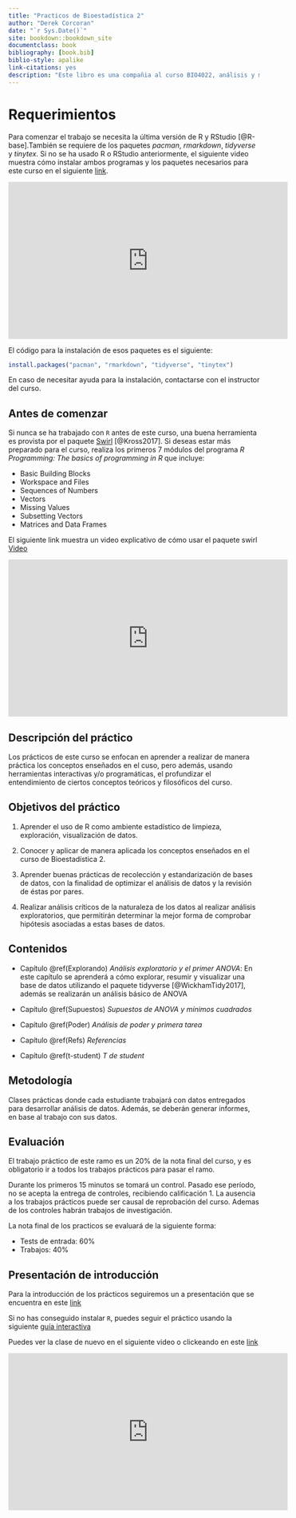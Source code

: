 ```yaml
--- 
title: "Practicos de Bioestadística 2"
author: "Derek Corcoran"
date: "`r Sys.Date()`"
site: bookdown::bookdown_site
documentclass: book
bibliography: [book.bib]
biblio-style: apalike
link-citations: yes
description: "Este libro es una compañia al curso BIO4022, análisis y manipulación de datos en R"
---
```


# Requerimientos {-}

Para comenzar el trabajo se necesita la última versión de R y RStudio [@R-base].También se requiere de los paquetes *pacman*, *rmarkdown*, *tidyverse* y *tinytex*. Si no se ha usado R o RStudio anteriormente, el siguiente video muestra cómo instalar ambos programas y los paquetes necesarios para este curso en el siguiente [link](https://youtu.be/RtkCAKXsVbw).

<iframe width="560" height="315" src="https://www.youtube.com/embed/RtkCAKXsVbw" frameborder="0" allow="autoplay; encrypted-media" allowfullscreen></iframe>

El código para la instalación de esos paquetes es el siguiente:

```r
install.packages("pacman", "rmarkdown", "tidyverse", "tinytex")
```


En caso de necesitar ayuda para la instalación, contactarse con el instructor del curso.

## Antes de comenzar

Si nunca se ha trabajado con `R` antes de este curso, una buena herramienta es provista por el paquete [Swirl](http://swirlstats.com/students.html) [@Kross2017]. Si deseas estar más preparado para el curso, realiza los primeros 7 módulos del programa *R Programming: The basics of programming in R* que incluye:

* Basic Building Blocks
* Workspace and Files
* Sequences of Numbers
* Vectors
* Missing Values
* Subsetting Vectors
* Matrices and Data Frames


El siguiente link muestra un video explicativo de cómo usar el paquete swirl [Video](https://youtu.be/w6L7Ye18yPE)

<iframe width="560" height="315" src="https://www.youtube.com/embed/w6L7Ye18yPE" frameborder="0" allow="autoplay; encrypted-media" allowfullscreen></iframe>

## Descripción del práctico

Los prácticos de este curso se enfocan en aprender a realizar de manera práctica los conceptos enseñados en el cuso, pero además, usando herramientas interactivas y/o programáticas, el profundizar el entendimiento de ciertos conceptos teóricos y filosóficos del curso.

##  Objetivos del práctico

1. Aprender el uso de R como ambiente estadístico de limpieza, exploración, visualización de datos.

2. Conocer y aplicar de manera aplicada los conceptos enseñados en el curso de Bioestadística 2.

3. Aprender buenas prácticas de recolección y estandarización de bases de datos, con la finalidad de optimizar el análisis de datos y la revisión de éstas por pares.

4. Realizar análisis críticos de la naturaleza de los datos al realizar análisis exploratorios, que permitirán determinar la mejor forma de comprobar hipótesis asociadas a estas bases de datos.

## Contenidos

+ Capítulo \@ref(Explorando) *Análisis exploratorio y el primer ANOVA*: En este capítulo se aprenderá a cómo explorar, resumir y visualizar una base de datos utilizando el paquete tidyverse [@WickhamTidy2017], además se realizarán un análisis básico de ANOVA

+ Capítulo \@ref(Supuestos) *Supuestos de ANOVA y mínimos cuadrados*

+ Capítulo \@ref(Poder) *Análisis de poder y primera tarea*

+ Capítulo \@ref(Refs) *Referencias*

+ Capítulo \@ref(t-student) *T de student*

## Metodología

Clases prácticas donde cada estudiante trabajará con datos entregados para desarrollar análisis de datos. Además, se deberán generar informes, en base al trabajo con sus datos.

##  Evaluación

El trabajo práctico de este ramo es un 20% de la nota final del curso, y es obligatorio ir a todos los trabajos prácticos para pasar el ramo.

Durante los primeros 15 minutos se tomará un control. Pasado ese período, no se acepta la entrega de controles, recibiendo calificación 1. La ausencia a los trabajos prácticos puede ser causal de reprobación del curso. Ademas de los controles habrán trabajos de investigación.
 
La nota final de los practicos se evaluará de la siguiente forma:
 
* Tests de entrada: 60%
* Trabajos: 40%


## Presentación de introducción

Para la introducción de los prácticos seguiremos un a presentación que se encuentra en este [link](http://www.derek-corcoran-barrios.com/AyudantiaStatsPres/Clase1/Clase1.html)

Si no has conseguido instalar `R`, puedes seguir el práctico usando la siguiente [guía interactiva](http://admin.derek-corcoran-barrios.com/shiny/rstudio/sample-apps/Interactivo1/)

Puedes ver la clase de nuevo en el siguiente video o clickeando en este [link](https://youtu.be/VVqUmAcYvVY)

<iframe width="560" height="315" src="https://www.youtube.com/embed/VVqUmAcYvVY" frameborder="0" allow="accelerometer; autoplay; encrypted-media; gyroscope; picture-in-picture" allowfullscreen></iframe>


